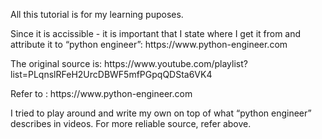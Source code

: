 All this tutorial is for my learning puposes.

Since it is accissible - it is important that I state where I get it from and attribute it to "python engineer": https://www.python-engineer.com

The original source is:
https://www.youtube.com/playlist?list=PLqnslRFeH2UrcDBWF5mfPGpqQDSta6VK4

Refer to : https://www.python-engineer.com


I tried to play around and write my own on top of what "python engineer" describes in videos. For more reliable source, refer above.
